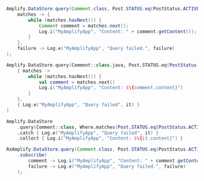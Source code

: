 <BlockSwitcher>
<Block name="Java">

```java
Amplify.DataStore.query(Comment.class, Post.STATUS.eq(PostStatus.ACTIVE),
    matches -> {
        while (matches.hasNext()) {
            Comment comment = matches.next();
            Log.i("MyAmplifyApp", "Content: " + comment.getContent());
        }
    },
    failure -> Log.e("MyAmplifyApp", "Query failed.", failure)
);
```

</Block>
<Block name="Kotlin - Callbacks">

```kotlin
Amplify.DataStore.query(Comment::class.java, Post.STATUS.eq(PostStatus.ACTIVE),
    { matches ->
        while (matches.hasNext()) {
            val comment = matches.next()
            Log.i("MyAmplifyApp", "Content: $\{comment.content}")
        }
    },
    { Log.e("MyAmplifyApp", "Query failed", it) }
)
```

</Block>
<Block name="Kotlin - Coroutines">

```kotlin
Amplify.DataStore
    .query(Comment::class, Where.matches(Post.STATUS.eq(PostStatus.ACTIVE)))
    .catch { Log.e("MyAmplifyApp", "Query failed", it) }
    .collect { Log.i("MyAmplifyApp", "Content: $\{it.content}") }
```

</Block>
<Block name="RxJava">

```java
RxAmplify.DataStore.query(Comment.class, Post.STATUS.eq(PostStatus.ACTIVE))
    .subscribe(
        comment -> Log.i("MyAmplifyApp", "Content: " + comment.getContent()),
        failure -> Log.e("MyAmplifyApp", "Query failed.", failure)
    );
```

</Block>
</BlockSwitcher>
